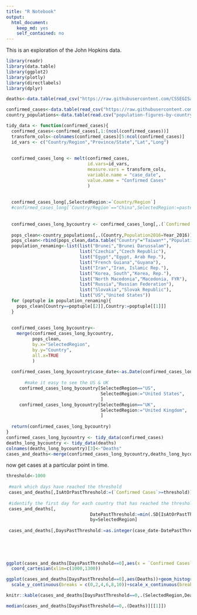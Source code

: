 ```yaml
---
title: "R Notebook"
output:
  html_document:
    keep_md: yes
    self_contained: no
---
```

This is an exploration of the John Hopkins data.

```r
library(readr)
library(data.table)
library(ggplot2)
library(plotly)
library(directlabels)
library(dplyr)

```



```r

deaths<-data.table(read_csv("https://raw.githubusercontent.com/CSSEGISandData/COVID-19/master/csse_covid_19_data/csse_covid_19_time_series/time_series_covid19_deaths_global.csv"))

confirmed_cases<-data.table(read_csv("https://raw.githubusercontent.com/CSSEGISandData/COVID-19/master/csse_covid_19_data/csse_covid_19_time_series/time_series_covid19_confirmed_global.csv"))
country_populations<-data.table(read.csv("population-figures-by-country-csv_csv.csv"))

```


```r
tidy_data <- function(confirmed_cases){
  confirmed_cases<-confirmed_cases[,1:(ncol(confirmed_cases))]
  transform_cols<-colnames(confirmed_cases)[5:ncol(confirmed_cases)]
  id_vars <- c("Country/Region","Province/State","Lat","Long")
  
  
  confirmed_cases_long <- melt(confirmed_cases,
                               id.vars=id_vars,
                               measure.vars = transform_cols,
                               variable.name = "case_date",
                               value.name = "Confirmed Cases"
                               )
  
  
  confirmed_cases_long[,SelectedRegion:=`Country/Region`]
  #confirmed_cases_long[`Country/Region`=="China",SelectedRegion:=paste0(`Province/State`," (China)")]
  
  
  confirmed_cases_long_bycountry <- confirmed_cases_long[,.(`Confirmed Cases`=sum(`Confirmed Cases`)),by=.(SelectedRegion,case_date)]
  
  pops_clean<-country_populations[,.(Country,Population2016=Year_2016)]
  pops_clean<-rbind(pops_clean,data.table("Country"="Taiwan*","Population2016"=23800000))
  population_renaming<-list(list("Brunei","Brunei Darussalam"),
                            list("Czechia","Czech Republic"),
                            list("Egypt","Egypt, Arab Rep."),
                            list("French Guiana","Guyana"),
                            list("Iran","Iran, Islamic Rep."),
                            list("Korea, South","Korea, Rep."),
                            list("North Macedonia","Macedonia, FYR"),
                            list("Russia","Russian Federation"),
                            list("Slovakia","Slovak Republic"),
                            list("US","United States"))
  for (poptuple in population_renaming){
    pops_clean[Country==poptuple[[2]],Country:=poptuple[[1]]]
  }
  
  
  confirmed_cases_long_bycountry<-
    merge(confirmed_cases_long_bycountry,
          pops_clean,
          by.x="SelectedRegion",
          by.y="Country",
          all.x=TRUE
          )
  
  confirmed_cases_long_bycountry$case_date<-as.Date(confirmed_cases_long_bycountry$case_date,format="%m/%d/%y")
  
       #make it easy to see the US & UK
     confirmed_cases_long_bycountry[SelectedRegion=="US",
                                    SelectedRegion:="United States",
                                    ]
     confirmed_cases_long_bycountry[SelectedRegion=="UK",
                                    SelectedRegion:="United Kingdom",
                                    ]
     
  return(confirmed_cases_long_bycountry)
}
confirmed_cases_long_bycountry <- tidy_data(confirmed_cases)
deaths_long_bycountry <- tidy_data(deaths)
colnames(deaths_long_bycountry)[3]<-"Deaths"
cases_and_deaths<-merge(confirmed_cases_long_bycountry,deaths_long_bycountry,all.x = TRUE,all.y=TRUE)
```

now get cases at a particular point in time.
```r

threshold<-1000
 
 #mark which days have reached the threshold
 cases_and_deaths[,IsAtOrPastThreshold:=(`Confirmed Cases`>=threshold)]
 
 #identify the first day for each country that has reached the threshold
 cases_and_deaths[,
                                DatePastThreshold:=min(.SD[IsAtOrPastThreshold==TRUE,case_date]),
                                by=SelectedRegion]
 
 cases_and_deaths[,DaysPastThreshold:=as.integer(case_date-DatePastThreshold)]
 
  
 
     
```
```r
ggplot(cases_and_deaths[DaysPastThreshold==0],aes(x = `Confirmed Cases`,y=Deaths,label=SelectedRegion))+geom_point()+geom_text(size=2,hjust = 0, nudge_x = 5)+
  coord_cartesian(xlim=c(1000,1300))
```


```r
ggplot(cases_and_deaths[DaysPastThreshold==0],aes(Deaths))+geom_histogram(binwidth = 2)+
  scale_y_continuous(breaks = c(0,2,4,6,8,10))+scale_x_continuous(breaks=seq(0,100,10))
```

```r
knitr::kable(cases_and_deaths[DaysPastThreshold==0,.(SelectedRegion,Deaths)] %>% .[,.(Regions=paste0(SelectedRegion,collapse=", ")),by=Deaths] %>% .[order(Deaths)],caption = "COVID-19 deaths in regions on their first day with at least 1000 confirmed cases")
```
```r
median(cases_and_deaths[DaysPastThreshold==0,.(Deaths)][[1]])
```

